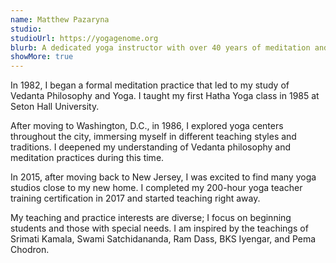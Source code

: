 ```yaml
---
name: Matthew Pazaryna
studio: 
studioUrl: https://yogagenome.org
blurb: A dedicated yoga instructor with over 40 years of meditation and yoga experience. Drawing from extensive study in Vedanta philosophy and various traditions since 1982, Matthew creates an accessible and enriching practice environment.
showMore: true
---
```


In 1982, I began a formal meditation practice that led to my study of Vedanta Philosophy and Yoga. I taught my first Hatha Yoga class in 1985 at Seton Hall University.

After moving to Washington, D.C., in 1986, I explored yoga centers throughout the city, immersing myself in different teaching styles and traditions. I deepened my understanding of Vedanta philosophy and meditation practices during this time.

In 2015, after moving back to New Jersey, I was excited to find many yoga studios close to my new home. I completed my 200-hour yoga teacher training certification in 2017 and started teaching right away.

My teaching and practice interests are diverse; I focus on beginning students and those with special needs. I am inspired by the teachings of Srimati Kamala, Swami Satchidananda, Ram Dass, BKS Iyengar, and Pema Chodron.
